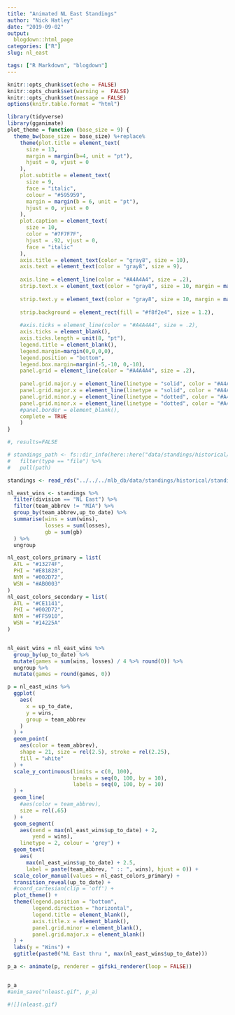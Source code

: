 ```yaml
---
title: "Animated NL East Standings"
author: "Nick Hatley"
date: "2019-09-02"
output:
  blogdown::html_page
categories: ["R"]
slug: nl_east

tags: ["R Markdown", "blogdown"]
---
```

```r
knitr::opts_chunk$set(echo = FALSE)
knitr::opts_chunk$set(warning =  FALSE)
knitr::opts_chunk$set(message = FALSE)
options(knitr.table.format = "html")
```

```r
library(tidyverse)
library(gganimate)
plot_theme = function (base_size = 9) {
  theme_bw(base_size = base_size) %+replace% 
    theme(plot.title = element_text( 
      size = 13, 
      margin = margin(b=4, unit = "pt"), 
      hjust = 0, vjust = 0
    ),
    plot.subtitle = element_text(
      size = 9, 
      face = "italic", 
      colour = "#595959", 
      margin = margin(b = 6, unit = "pt"), 
      hjust = 0, vjust = 0
    ), 
    plot.caption = element_text(
      size = 10,
      color = "#7F7F7F", 
      hjust = .92, vjust = 0,
      face = "italic"
    ),
    axis.title = element_text(color = "gray8", size = 10),
    axis.text = element_text(color = "gray8", size = 9), 
    
    axis.line = element_line(color = "#A4A4A4", size = .2),
    strip.text.x = element_text(color = "gray8", size = 10, margin = margin(.175,0,
                                                                         .175,0, "cm")),
    strip.text.y = element_text(color = "gray8", size = 10, margin = margin(0,.175,
                                                                            0,.175, "cm")),
    strip.background = element_rect(fill = "#f8f2e4", size = 1.2),
    
    #axis.ticks = element_line(color = "#A4A4A4", size = .2),
    axis.ticks = element_blank(),
    axis.ticks.length = unit(8, "pt"),
    legend.title = element_blank(),
    legend.margin=margin(0,0,0,0),
    legend.position = "bottom",
    legend.box.margin=margin(-5,-10, 0,-10),
    panel.grid = element_line(color = "#A4A4A4", size = .2),
    
    panel.grid.major.y = element_line(linetype = "solid", color = "#A4A4A4", size = .75),
    panel.grid.major.x = element_line(linetype = "solid", color = "#A4A4A4", size = .15),
    panel.grid.minor.y = element_line(linetype = "dotted", color = "#A4A4A4", size = .4),
    panel.grid.minor.x = element_line(linetype = "dotted", color = "#A4A4A4", size = .4),
    #panel.border = element_blank(), 
    complete = TRUE
    )
}
```

```r

#, results=FALSE

# standings_path <- fs::dir_info(here::here("data/standings/historical/")) %>%
#   filter(type == "file") %>% 
#   pull(path)

standings <- read_rds("../../../mlb_db/data/standings/historical/standings_thru_09_03.rds")

nl_east_wins <- standings %>% 
  filter(division == "NL East") %>% 
  filter(team_abbrev != "MIA") %>% 
  group_by(team_abbrev,up_to_date) %>% 
  summarise(wins = sum(wins),
            losses = sum(losses),
            gb = sum(gb)
  ) %>% 
  ungroup

nl_east_colors_primary = list(
  ATL = "#13274F",
  PHI = "#E81828",
  NYM = "#002D72",
  WSN = "#AB0003"
)
nl_east_colors_secondary = list(
  ATL = "#CE1141",
  PHI = "#002D72",
  NYM = "#FF5910",
  WSN = "#14225A"  
)


nl_east_wins = nl_east_wins %>% 
  group_by(up_to_date) %>% 
  mutate(games = sum(wins, losses) / 4 %>% round(0)) %>% 
  ungroup %>% 
  mutate(games = round(games, 0))

p = nl_east_wins %>% 
  ggplot(
    aes(
      x = up_to_date,
      y = wins,
      group = team_abbrev
    )
  ) + 
  geom_point(
    aes(color = team_abbrev),
    shape = 21, size = rel(2.5), stroke = rel(2.25),
    fill = "white"
  ) + 
  scale_y_continuous(limits = c(0, 100),
                     breaks = seq(0, 100, by = 10),
                     labels = seq(0, 100, by = 10)
  ) +
  geom_line(
    #aes(color = team_abbrev),
    size = rel(.65)
  ) + 
  geom_segment(
    aes(xend = max(nl_east_wins$up_to_date) + 2, 
        yend = wins),
    linetype = 2, colour = 'grey') + 
  geom_text(
    aes(
      max(nl_east_wins$up_to_date) + 2.5,
      label = paste(team_abbrev, " :: ", wins), hjust = 0)) + 
  scale_color_manual(values = nl_east_colors_primary) + 
  transition_reveal(up_to_date) + 
  #coord_cartesian(clip = 'off') + 
  plot_theme() +
  theme(legend.position = "bottom",
        legend.direction = "horizontal",
        legend.title = element_blank(),
        axis.title.x = element_blank(),
        panel.grid.minor = element_blank(),
        panel.grid.major.x = element_blank()
  ) + 
  labs(y = "Wins") + 
  ggtitle(paste0("NL East thru ", max(nl_east_wins$up_to_date)))

p_a <- animate(p, renderer = gifski_renderer(loop = FALSE))


p_a
#anim_save("nleast.gif", p_a)

#![](nleast.gif)

```




